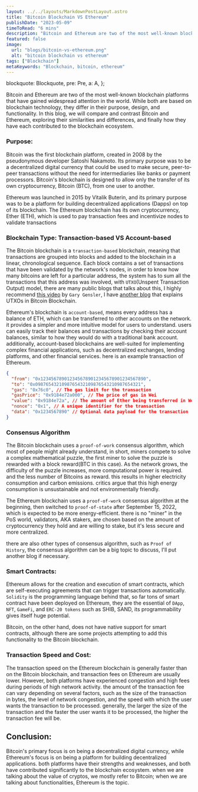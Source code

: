 ```yaml
---
layout: ../../layouts/MarkdownPostLayout.astro
title: "Bitcoin Blockchain VS Ethereum"
publishDate: "2023-05-09"
timeToRead: "6 mins"
description: "Bitcoin and Ethereum are two of the most well-known blockchain platforms, let us take a look at the difference between them"
featured: false
image:
  url: "blogs/bitcoin-vs-ethereum.png"
  alt: "bitcoin blockchain vs ethereum"
tags: ["Blockchain"]
metaKeywords: "Blockchain, bitcoin, ethereum"
---
```



  blockquote: Blockquote,
  pre: Pre,
  a: A,
};

Bitcoin and Ethereum are two of the most well-known blockchain platforms that have gained widespread attention in the world. While both are based on blockchain technology, they differ in their purpose, design, and functionality. In this blog, we will compare and contrast Bitcoin and Ethereum, exploring their similarities and differences, and finally how they have each contributed to the blockchain ecosystem.

### Purpose:

Bitcoin was the first blockchain platform, created in 2008 by the pseudonymous developer Satoshi Nakamoto. Its primary purpose was to be a decentralized digital currency that could be used to make secure, peer-to-peer transactions without the need for intermediaries like banks or payment processors. Bitcoin's blockchain is designed to allow only the transfer of its own cryptocurrency, Bitcoin (BTC), from one user to another.

Ethereum was launched in 2015 by Vitalik Buterin, and its primary purpose was to be a platform for building decentralized applications (Dapps) on top of its blockchain. The Ethereum blockchain has its own cryptocurrency, Ether (ETH), which is used to pay transaction fees and incentivize nodes to validate transactions

### Blockchain Type: Transaction-based VS Account-based

The Bitcoin blockchain is a `transaction-based` blockchain, meaning that transactions are grouped into blocks and added to the blockchain in a linear, chronological sequence. Each block contains a set of transactions that have been validated by the network's nodes, in order to know how many bitcoins are left for a particular address, the system has to sum all the transactions that this address was involved, with `UTXO`(Unspent Transaction Output) model, there are many public blogs that talks about this, I highly recommend [this video](https://www.youtube.com/watch?v=zGDTt9Q3vyM) by `Gary Gensler`, I have [another blog](https://edwardzhou.com/posts/bitcoin-unspent-transaction-output) that explains UTXOs in Bitcoin Blockchain.

Ethereum's blockchain is `account-based`, means every address has a balance of ETH, which can be transferred to other accounts on the network. it provides a simpler and more intuitive model for users to understand. users can easily track their balances and transactions by checking their account balances, similar to how they would do with a traditional bank account. additionally, account-based blockchains are well-suited for implementing complex financial applications, such as decentralized exchanges, lending platforms, and other financial services. here is an example transaction of Ethereum.

```json
{
  "from": "0x1234567890123456789012345678901234567890",
  "to": "0x0987654321098765432109876543210987654321",
  "gas": "0x76c0", // The gas limit for the transaction
  "gasPrice": "0x9184e72a000", // The price of gas in Wei
  "value": "0x9184e72a", // The amount of Ether being transferred in Wei
  "nonce": "0x1", // A unique identifier for the transaction
  "data": "0x1234567890" // Optional data payload for the transaction
}
```

### Consensus Algorithm

The Bitcoin blockchain uses a `proof-of-work` consensus algorithm, which most of people might already understand, in short, miners compete to solve a complex mathematical puzzle, the first miner to solve the puzzle is rewarded with a block reward(BTC in this case). As the network grows, the difficulty of the puzzle increases, more computational power is required. and the less number of Bitcoins as reward. this results in higher electricity consumption and carbon emissions. critics argue that this high energy consumption is unsustainable and not environmentally friendly.

The Ethereum blockchain uses a `proof-of-work` consensus algorithm at the beginning, then switched to `proof-of-state` after September 15, 2022, which is expected to be more energy-efficient. there is no "miner" in the PoS world, validators, AKA stakers, are chosen based on the amount of cryptocurrency they hold and are willing to stake, but it's less secure and more centralized.

there are also other types of consensus algorithm, such as `Proof of History`, the consensus algorithm can be a big topic to discuss, I'll put another blog if necessary.

### Smart Contracts:

Ethereum allows for the creation and execution of smart contracts, which are self-executing agreements that can trigger transactions automatically. `Solidity` is the programming language behind that, so far tons of smart contract have been deployed on Ethereum, they are the essential of `DApp`, `NFT`, `GameFi`, and `ERC-20 tokens` such as SHIB, SAND, its programmability gives itself huge potential.

Bitcoin, on the other hand, does not have native support for smart contracts, although there are some projects attempting to add this functionality to the Bitcoin blockchain.

### Transaction Speed and Cost:

The transaction speed on the Ethereum blockchain is generally faster than on the Bitcoin blockchain, and transaction fees on Ethereum are usually lower. However, both platforms have experienced congestion and high fees during periods of high network activity. the amount of the transaction fee can vary depending on several factors, such as the size of the transaction in bytes, the level of network congestion, and the speed with which the user wants the transaction to be processed. generally, the larger the size of the transaction and the faster the user wants it to be processed, the higher the transaction fee will be.

## Conclusion:

Bitcoin's primary focus is on being a decentralized digital currency, while Ethereum's focus is on being a platform for building decentralized applications. both platforms have their strengths and weaknesses, and both have contributed significantly to the blockchain ecosystem. when we are talking about the value of cryptos, we mostly refer to Bitcoin; when we are talking about functionalities, Ethereum is the topic.
